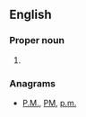 ==English==

===Proper noun===
{{en-proper noun}}

# {{abbreviation of|masorah parva}}

===Anagrams===
* [[P.M.#English|P.M.]], [[PM#English|PM]], [[p.m.#English|p.m.]]